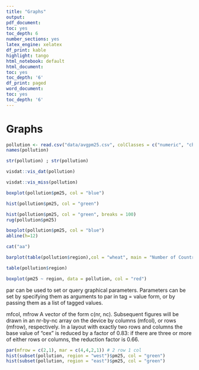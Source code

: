 ```yaml
---
title: "Graphs"
output:
pdf_document:
toc: yes
toc_depth: 6
number_sections: yes
latex_engine: xelatex
df_print: kable
highlight: tango
html_notebook: default
html_document:
toc: yes
toc_depth: '6'
df_print: paged
word_document:
toc: yes
toc_depth: '6'
---
```


# Graphs


```r
pollution <- read.csv("data/avgpm25.csv", colClasses = c("numeric", "character", "factor", "numeric", "numeric"))
names(pollution)
```

```r
str(pollution) ; str(pollution)
```

```r
visdat::vis_dat(pollution)
```

```r
visdat::vis_miss(pollution)
```
```r
boxplot(pollution$pm25, col = "blue")
```
```r
hist(pollution$pm25, col = "green")
```
```r
hist(pollution$pm25, col = "green", breaks = 100)
rug(pollution$pm25)
```
```r
boxplot(pollution$pm25, col = "blue")
abline(h=12)
```
```r
cat("aa")
```
```r
barplot(table(pollution$region),col = "wheat", main = "Number of Countries in Each Region")
```
```r
table(pollution$region)
```
```r
boxplot(pm25 ~ region, data = pollution, col = "red")
```

par can be used to set or query graphical parameters. Parameters can be set by specifying them as arguments to par in tag = value form, or by passing them as a list of tagged values.

mfcol, mfrow
A vector of the form c(nr, nc). Subsequent figures will be drawn in an nr-by-nc array on the device by columns (mfcol), or rows (mfrow), respectively.
In a layout with exactly two rows and columns the base value of "cex" is reduced by a factor of 0.83: if there are three or more of either rows or columns, the reduction factor is 0.66.



```r
par(mfrow = c(2,1), mar = c(4,4,2,1)) # 2 row 1 col
hist(subset(pollution, region = "west")$pm25, col = "green")
hist(subset(pollution, region = "east")$pm25, col = "green")
```

